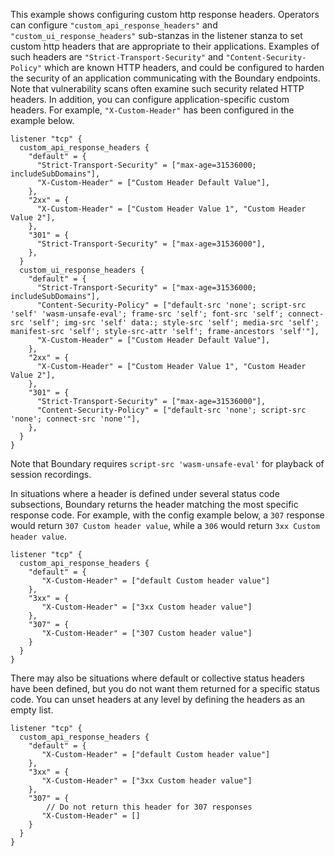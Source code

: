 This example shows configuring custom http response headers. Operators can configure
`"custom_api_response_headers"` and `"custom_ui_response_headers"` sub-stanzas in the listener stanza to
set custom http headers that are appropriate to their applications. Examples of such headers are
`"Strict-Transport-Security"` and `"Content-Security-Policy"` which are known HTTP headers, and could be
configured to harden the security of an application communicating with the Boundary endpoints. Note that
vulnerability scans often examine such security related HTTP headers. In addition, you can configure
application-specific custom headers. For example, `"X-Custom-Header"` has been configured in the example
below.

```hcl
listener "tcp" {
  custom_api_response_headers {
    "default" = {
      "Strict-Transport-Security" = ["max-age=31536000; includeSubDomains"],
      "X-Custom-Header" = ["Custom Header Default Value"],
    },
    "2xx" = {
      "X-Custom-Header" = ["Custom Header Value 1", "Custom Header Value 2"],
    },
    "301" = {
      "Strict-Transport-Security" = ["max-age=31536000"],
    },
  }
  custom_ui_response_headers {
    "default" = {
      "Strict-Transport-Security" = ["max-age=31536000; includeSubDomains"],
      "Content-Security-Policy" = ["default-src 'none'; script-src 'self' 'wasm-unsafe-eval'; frame-src 'self'; font-src 'self'; connect-src 'self'; img-src 'self' data:; style-src 'self'; media-src 'self'; manifest-src 'self'; style-src-attr 'self'; frame-ancestors 'self'"],
      "X-Custom-Header" = ["Custom Header Default Value"],
    },
    "2xx" = {
      "X-Custom-Header" = ["Custom Header Value 1", "Custom Header Value 2"],
    },
    "301" = {
      "Strict-Transport-Security" = ["max-age=31536000"],
      "Content-Security-Policy" = ["default-src 'none'; script-src 'none'; connect-src 'none'"],
    },
  }
}
```

Note that Boundary requires `script-src 'wasm-unsafe-eval'` for playback of session recordings.

In situations where a header is defined under several status code subsections,
Boundary returns the header matching the most specific response code. For example,
with the config example below, a `307` response would return `307 Custom header value`,
while a `306` would return `3xx Custom header value`.

```hcl
listener "tcp" {
  custom_api_response_headers {
    "default" = {
       "X-Custom-Header" = ["default Custom header value"]
    },
    "3xx" = {
       "X-Custom-Header" = ["3xx Custom header value"]
    },
    "307" = {
       "X-Custom-Header" = ["307 Custom header value"]
    }
  }
}
```

There may also be situations where default or collective status headers have been defined,
but you do not want them returned for a specific status code. You can unset headers at any
level by defining the headers as an empty list.

```hcl
listener "tcp" {
  custom_api_response_headers {
    "default" = {
       "X-Custom-Header" = ["default Custom header value"]
    },
    "3xx" = {
       "X-Custom-Header" = ["3xx Custom header value"]
    },
    "307" = {
		// Do not return this header for 307 responses
       "X-Custom-Header" = []
    }
  }
}
```
